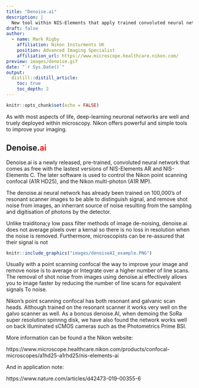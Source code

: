 ```yaml
---
title: "Denoise.ai"
description: |
  New tool within NIS-Elements that apply trained convoluted neural networks to your images for the purpose of removing shot noise.
draft: false
author:
  - name: Mark Rigby 
    affiliation: Nikon Insturments UK
    position: Advanced Imaging Specialist
    affiliation_url: https://www.microscope.healthcare.nikon.com/
preview: images/denoise.gif
date: "`r Sys.Date()`"
output:
  distill::distill_article:
    toc: true
    toc_depth: 2
---
```


```r
knitr::opts_chunk$set(echo = FALSE)
```

As with most aspects of life, deep-learning neuronal networks are well and truely deployed within microscopy. Nikon offers powerful and simple tools to improve your imaging. 

## Denoise.<span style="color:red">ai</span>

Denoise.ai is a newly released, pre-trained, convoluted neural network that comes as free with the lastest versions of NIS-Elements AR and NIS-Elements C. The later software is used to control the Nikon point scanning confocal (A1R HD25), and the Nikon multi-photon (A1R MP).  

The denoise.ai neural network has already been trained on 100,000’s of resonant scanner images to be able to distinguish signal, and remove shot noise from images, an inherrant source of noise resulting from the sampling and digitisation of photons by the detector.

Unlike traiditona;y low pass filter methods of image de-noising, denoise.ai does not average pixels over a kernal so there is no loss in resolution when the noise is removed. Furthermore, microscopists can be re-assured that their signal is not 

```r

knitr::include_graphics("images/denoiseAI_example.PNG")

```

Usually with a point scanning confocal the way to improve your image and remove noise is to average or Integrate over a higher number of line scans. The removal of shot noise from images using denoise.ai effectively allows you to image faster by reducing the number of line scans for equivalent signals
To noise. 

Nikon’s point scanning confocal has both resonant and galvanic scan heads. Although trained on the resonant scanner it works very well on the galvo scanner as well. As a boncus denoise.AI, when demoing the SoRa super resolution spinnng disk, we have also found the network works well on back illuminated sCMOS cameras such as the Photometrics Prime BSI.

More information can be found a the Nikon website:  

https://www.microscope.healthcare.nikon.com/products/confocal-microscopes/a1hd25-a1rhd25/nis-elements-ai

And in application note:

https://www.nature.com/articles/d42473-019-00355-6


